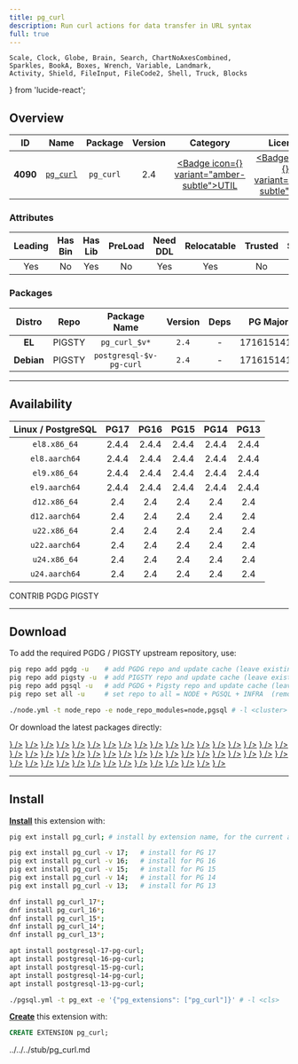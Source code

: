 ```yaml
---
title: pg_curl
description: Run curl actions for data transfer in URL syntax
full: true
---
```


    Scale, Clock, Globe, Brain, Search, ChartNoAxesCombined,
    Sparkles, BookA, Boxes, Wrench, Variable, Landmark,
    Activity, Shield, FileInput, FileCode2, Shell, Truck, Blocks
} from 'lucide-react';

## Overview

| <TooltipIconButton tooltip="Extension unique identifier" side="top">ID</TooltipIconButton> | <TooltipIconButton tooltip="Extension name" side="top">Name</TooltipIconButton> | <TooltipIconButton tooltip="Package name for installation" side="top">Package</TooltipIconButton> | <TooltipIconButton tooltip="Latest available extension version" side="top">Version</TooltipIconButton> | <TooltipIconButton tooltip="Extension category" side="top">Category</TooltipIconButton> | <TooltipIconButton tooltip="Open source license" side="top">License</TooltipIconButton> | <TooltipIconButton tooltip="Programming language" side="top">Lang</TooltipIconButton> |
|:--------:|:--------:|:----------:|:--------------:|:---------------------------------------:|:------------------------------------------------------:|:----:|
| **4090** | [`pg_curl`](https://github.com/RekGRpth/pg_curl) | `pg_curl` | 2.4 | <a href="/ext/util" className="no-underline"><Badge icon={<Wrench />} variant="amber-subtle">UTIL</Badge></a> | <a href="/ext/list/license#mit" className="no-underline"><Badge icon={<Scale />} variant="blue-subtle">MIT</Badge></a> | <a href="/ext/list/lang#c"><Badge icon={<FileCode2 />} variant="blue-subtle">C</Badge></a> |

### Attributes

| <TooltipIconButton tooltip="The Primary Leading extension in the Package" side="top">Leading</TooltipIconButton> | <TooltipIconButton tooltip="Contains binary utils" side="top">Has Bin</TooltipIconButton> | <TooltipIconButton tooltip="Contains .so shared library files" side="top">Has Lib</TooltipIconButton> | <TooltipIconButton tooltip="Requires preloading via shared_preload_libraries" side="top">PreLoad</TooltipIconButton> | <TooltipIconButton tooltip="Requires CREATE EXTENSION DDL command" side="top">Need DDL</TooltipIconButton> | <TooltipIconButton tooltip="Can be installed in any schema" side="top">Relocatable</TooltipIconButton> | <TooltipIconButton tooltip="Can be created by non-superuser" side="top">Trusted</TooltipIconButton> | <TooltipIconButton tooltip="Schemas used by this extension" side="top">Schemas</TooltipIconButton> |
|:-------:|:-------:|:-------:|:-------:|:--------:|:-----------:|:-------:|:-------:|
| Yes | No | Yes | No | Yes | Yes | No | - |

### Packages

| <TooltipIconButton tooltip="Linux distribution family, EL or Debian" side="top">Distro</TooltipIconButton> | <TooltipIconButton tooltip="Package repository" side="top">Repo</TooltipIconButton> | <TooltipIconButton tooltip="The RPM/DEB Package Name Pattern (replace $v with real pg major)" side="top">Package Name</TooltipIconButton> | <TooltipIconButton tooltip="Latest package version" side="top">Version</TooltipIconButton> | <TooltipIconButton tooltip="RPM/DEB Package dependencies" side="top">Deps</TooltipIconButton> | <TooltipIconButton tooltip="Available in these PostgreSQL Major Versions" side="top">PG Major</TooltipIconButton> |
|:----------:|:--------:|:------------------------:|:-----------:|:------------:|:------------------:|
|   **EL**   | <Badge variant="amber-subtle"><span className="font-bold">PIGSTY</span></Badge> | `pg_curl_$v*` | `2.4` | - | <Badge variant="green-subtle">17</Badge><Badge variant="green-subtle">16</Badge><Badge variant="green-subtle">15</Badge><Badge variant="green-subtle">14</Badge><Badge variant="green-subtle">13</Badge> |
| **Debian** | <Badge variant="amber-subtle"><span className="font-bold">PIGSTY</span></Badge> | `postgresql-$v-pg-curl` | `2.4` | - | <Badge variant="green-subtle">17</Badge><Badge variant="green-subtle">16</Badge><Badge variant="green-subtle">15</Badge><Badge variant="green-subtle">14</Badge><Badge variant="green-subtle">13</Badge> |



------

## Availability

| <TooltipIconButton tooltip="Linux Distro Arch / PostgreSQL Major Version" side="top">Linux / PostgreSQL </TooltipIconButton> | **PG17** | **PG16** | **PG15** | **PG14** | **PG13** |
|:-----:|:-----:|:-----:|:-----:|:-----:|:-----:|
| `el8.x86_64` | <Badge variant="blue-subtle">2.4.4</Badge> | <Badge variant="blue-subtle">2.4.4</Badge> | <Badge variant="blue-subtle">2.4.4</Badge> | <Badge variant="blue-subtle">2.4.4</Badge> | <Badge variant="blue-subtle">2.4.4</Badge> |
| `el8.aarch64` | <Badge variant="blue-subtle">2.4.4</Badge> | <Badge variant="blue-subtle">2.4.4</Badge> | <Badge variant="blue-subtle">2.4.4</Badge> | <Badge variant="blue-subtle">2.4.4</Badge> | <Badge variant="blue-subtle">2.4.4</Badge> |
| `el9.x86_64` | <Badge variant="blue-subtle">2.4.4</Badge> | <Badge variant="blue-subtle">2.4.4</Badge> | <Badge variant="blue-subtle">2.4.4</Badge> | <Badge variant="blue-subtle">2.4.4</Badge> | <Badge variant="blue-subtle">2.4.4</Badge> |
| `el9.aarch64` | <Badge variant="blue-subtle">2.4.4</Badge> | <Badge variant="blue-subtle">2.4.4</Badge> | <Badge variant="blue-subtle">2.4.4</Badge> | <Badge variant="blue-subtle">2.4.4</Badge> | <Badge variant="blue-subtle">2.4.4</Badge> |
| `d12.x86_64` | <Badge variant="amber-subtle">2.4</Badge> | <Badge variant="amber-subtle">2.4</Badge> | <Badge variant="amber-subtle">2.4</Badge> | <Badge variant="amber-subtle">2.4</Badge> | <Badge variant="amber-subtle">2.4</Badge> |
| `d12.aarch64` | <Badge variant="amber-subtle">2.4</Badge> | <Badge variant="amber-subtle">2.4</Badge> | <Badge variant="amber-subtle">2.4</Badge> | <Badge variant="amber-subtle">2.4</Badge> | <Badge variant="amber-subtle">2.4</Badge> |
| `u22.x86_64` | <Badge variant="amber-subtle">2.4</Badge> | <Badge variant="amber-subtle">2.4</Badge> | <Badge variant="amber-subtle">2.4</Badge> | <Badge variant="amber-subtle">2.4</Badge> | <Badge variant="amber-subtle">2.4</Badge> |
| `u22.aarch64` | <Badge variant="amber-subtle">2.4</Badge> | <Badge variant="amber-subtle">2.4</Badge> | <Badge variant="amber-subtle">2.4</Badge> | <Badge variant="amber-subtle">2.4</Badge> | <Badge variant="amber-subtle">2.4</Badge> |
| `u24.x86_64` | <Badge variant="amber-subtle">2.4</Badge> | <Badge variant="amber-subtle">2.4</Badge> | <Badge variant="amber-subtle">2.4</Badge> | <Badge variant="amber-subtle">2.4</Badge> | <Badge variant="amber-subtle">2.4</Badge> |
| `u24.aarch64` | <Badge variant="amber-subtle">2.4</Badge> | <Badge variant="amber-subtle">2.4</Badge> | <Badge variant="amber-subtle">2.4</Badge> | <Badge variant="amber-subtle">2.4</Badge> | <Badge variant="amber-subtle">2.4</Badge> |

<Badge variant="green-subtle"><span className="font-black">CONTRIB</span></Badge> <Badge variant="blue-subtle"><span className="font-black">PGDG</span></Badge> <Badge variant="amber-subtle"><span className="font-black">PIGSTY</span></Badge>

------

## Download

To add the required PGDG / PIGSTY upstream repository, use:

```bash tab="pig"
pig repo add pgdg -u    # add PGDG repo and update cache (leave existing repos)
pig repo add pigsty -u  # add PIGSTY repo and update cache (leave existing repos)
pig repo add pgsql -u   # add PGDG + Pigsty repo and update cache (leave existing repos)
pig repo set all -u     # set repo to all = NODE + PGSQL + INFRA  (remove existing repos)
```
```bash tab="pigsty"
./node.yml -t node_repo -e node_repo_modules=node,pgsql # -l <cluster>
```

Or download the latest packages directly:

<Files>
    <Folder name="el8.x86_64">
        <a href="https://download.postgresql.org/pub/repos/yum/17/redhat/rhel-8-x86_64/pg_curl_17-2.4.4-1PGDG.rhel8.x86_64.rpm"><File name="pg_curl_17-2.4.4-1PGDG.rhel8.x86_64.rpm" icon={<Package className="text-emerald-500" />} /></a>
        <a href="https://download.postgresql.org/pub/repos/yum/16/redhat/rhel-8-x86_64/pg_curl_16-2.4.4-1PGDG.rhel8.x86_64.rpm"><File name="pg_curl_16-2.4.4-1PGDG.rhel8.x86_64.rpm" icon={<Package className="text-emerald-500" />} /></a>
        <a href="https://download.postgresql.org/pub/repos/yum/15/redhat/rhel-8-x86_64/pg_curl_15-2.4.4-1PGDG.rhel8.x86_64.rpm"><File name="pg_curl_15-2.4.4-1PGDG.rhel8.x86_64.rpm" icon={<Package className="text-emerald-500" />} /></a>
        <a href="https://download.postgresql.org/pub/repos/yum/14/redhat/rhel-8-x86_64/pg_curl_14-2.4.4-1PGDG.rhel8.x86_64.rpm"><File name="pg_curl_14-2.4.4-1PGDG.rhel8.x86_64.rpm" icon={<Package className="text-emerald-500" />} /></a>
        <a href="https://download.postgresql.org/pub/repos/yum/13/redhat/rhel-8-x86_64/pg_curl_13-2.4.4-1PGDG.rhel8.x86_64.rpm"><File name="pg_curl_13-2.4.4-1PGDG.rhel8.x86_64.rpm" icon={<Package className="text-emerald-500" />} /></a>
    </Folder>
    <Folder name="el8.aarch64">
        <a href="https://download.postgresql.org/pub/repos/yum/17/redhat/rhel-8-aarch64/pg_curl_17-2.4.4-1PGDG.rhel8.aarch64.rpm"><File name="pg_curl_17-2.4.4-1PGDG.rhel8.aarch64.rpm" icon={<Package className="text-orange-500" />} /></a>
        <a href="https://download.postgresql.org/pub/repos/yum/16/redhat/rhel-8-aarch64/pg_curl_16-2.4.4-1PGDG.rhel8.aarch64.rpm"><File name="pg_curl_16-2.4.4-1PGDG.rhel8.aarch64.rpm" icon={<Package className="text-orange-500" />} /></a>
        <a href="https://download.postgresql.org/pub/repos/yum/15/redhat/rhel-8-aarch64/pg_curl_15-2.4.4-1PGDG.rhel8.aarch64.rpm"><File name="pg_curl_15-2.4.4-1PGDG.rhel8.aarch64.rpm" icon={<Package className="text-orange-500" />} /></a>
        <a href="https://download.postgresql.org/pub/repos/yum/14/redhat/rhel-8-aarch64/pg_curl_14-2.4.4-1PGDG.rhel8.aarch64.rpm"><File name="pg_curl_14-2.4.4-1PGDG.rhel8.aarch64.rpm" icon={<Package className="text-orange-500" />} /></a>
        <a href="https://download.postgresql.org/pub/repos/yum/13/redhat/rhel-8-aarch64/pg_curl_13-2.4.4-1PGDG.rhel8.aarch64.rpm"><File name="pg_curl_13-2.4.4-1PGDG.rhel8.aarch64.rpm" icon={<Package className="text-orange-500" />} /></a>
    </Folder>
    <Folder name="el9.x86_64">
        <a href="https://download.postgresql.org/pub/repos/yum/17/redhat/rhel-9-x86_64/pg_curl_17-2.4.4-1PGDG.rhel9.x86_64.rpm"><File name="pg_curl_17-2.4.4-1PGDG.rhel9.x86_64.rpm" icon={<Package className="text-emerald-500" />} /></a>
        <a href="https://download.postgresql.org/pub/repos/yum/16/redhat/rhel-9-x86_64/pg_curl_16-2.4.4-1PGDG.rhel9.x86_64.rpm"><File name="pg_curl_16-2.4.4-1PGDG.rhel9.x86_64.rpm" icon={<Package className="text-emerald-500" />} /></a>
        <a href="https://download.postgresql.org/pub/repos/yum/15/redhat/rhel-9-x86_64/pg_curl_15-2.4.4-1PGDG.rhel9.x86_64.rpm"><File name="pg_curl_15-2.4.4-1PGDG.rhel9.x86_64.rpm" icon={<Package className="text-emerald-500" />} /></a>
        <a href="https://download.postgresql.org/pub/repos/yum/14/redhat/rhel-9-x86_64/pg_curl_14-2.4.4-1PGDG.rhel9.x86_64.rpm"><File name="pg_curl_14-2.4.4-1PGDG.rhel9.x86_64.rpm" icon={<Package className="text-emerald-500" />} /></a>
        <a href="https://download.postgresql.org/pub/repos/yum/13/redhat/rhel-9-x86_64/pg_curl_13-2.4.4-1PGDG.rhel9.x86_64.rpm"><File name="pg_curl_13-2.4.4-1PGDG.rhel9.x86_64.rpm" icon={<Package className="text-emerald-500" />} /></a>
    </Folder>
    <Folder name="el9.aarch64">
        <a href="https://download.postgresql.org/pub/repos/yum/17/redhat/rhel-9-aarch64/pg_curl_17-2.4.4-1PGDG.rhel9.aarch64.rpm"><File name="pg_curl_17-2.4.4-1PGDG.rhel9.aarch64.rpm" icon={<Package className="text-orange-500" />} /></a>
        <a href="https://download.postgresql.org/pub/repos/yum/16/redhat/rhel-9-aarch64/pg_curl_16-2.4.4-1PGDG.rhel9.aarch64.rpm"><File name="pg_curl_16-2.4.4-1PGDG.rhel9.aarch64.rpm" icon={<Package className="text-orange-500" />} /></a>
        <a href="https://download.postgresql.org/pub/repos/yum/15/redhat/rhel-9-aarch64/pg_curl_15-2.4.4-1PGDG.rhel9.aarch64.rpm"><File name="pg_curl_15-2.4.4-1PGDG.rhel9.aarch64.rpm" icon={<Package className="text-orange-500" />} /></a>
        <a href="https://download.postgresql.org/pub/repos/yum/14/redhat/rhel-9-aarch64/pg_curl_14-2.4.4-1PGDG.rhel9.aarch64.rpm"><File name="pg_curl_14-2.4.4-1PGDG.rhel9.aarch64.rpm" icon={<Package className="text-orange-500" />} /></a>
        <a href="https://download.postgresql.org/pub/repos/yum/13/redhat/rhel-9-aarch64/pg_curl_13-2.4.4-1PGDG.rhel9.aarch64.rpm"><File name="pg_curl_13-2.4.4-1PGDG.rhel9.aarch64.rpm" icon={<Package className="text-orange-500" />} /></a>
    </Folder>
    <Folder name="d12.x86_64">
        <a href="https://repo.pigsty.io/apt/pgsql/bookworm/pool/main/p/pg-curl/postgresql-17-pg-curl_2.4-2PIGSTY~bookworm_amd64.deb"><File name="postgresql-17-pg-curl_2.4-2PIGSTY~bookworm_amd64.deb" icon={<Box className="text-emerald-500" />} /></a>
        <a href="https://repo.pigsty.io/apt/pgsql/bookworm/pool/main/p/pg-curl/postgresql-16-pg-curl_2.4-2PIGSTY~bookworm_amd64.deb"><File name="postgresql-16-pg-curl_2.4-2PIGSTY~bookworm_amd64.deb" icon={<Box className="text-emerald-500" />} /></a>
        <a href="https://repo.pigsty.io/apt/pgsql/bookworm/pool/main/p/pg-curl/postgresql-15-pg-curl_2.4-2PIGSTY~bookworm_amd64.deb"><File name="postgresql-15-pg-curl_2.4-2PIGSTY~bookworm_amd64.deb" icon={<Box className="text-emerald-500" />} /></a>
        <a href="https://repo.pigsty.io/apt/pgsql/bookworm/pool/main/p/pg-curl/postgresql-14-pg-curl_2.4-2PIGSTY~bookworm_amd64.deb"><File name="postgresql-14-pg-curl_2.4-2PIGSTY~bookworm_amd64.deb" icon={<Box className="text-emerald-500" />} /></a>
        <a href="https://repo.pigsty.io/apt/pgsql/bookworm/pool/main/p/pg-curl/postgresql-13-pg-curl_2.4-2PIGSTY~bookworm_amd64.deb"><File name="postgresql-13-pg-curl_2.4-2PIGSTY~bookworm_amd64.deb" icon={<Box className="text-emerald-500" />} /></a>
    </Folder>
    <Folder name="d12.aarch64">
        <a href="https://repo.pigsty.io/apt/pgsql/bookworm/pool/main/p/pg-curl/postgresql-17-pg-curl_2.4-2PIGSTY~bookworm_arm64.deb"><File name="postgresql-17-pg-curl_2.4-2PIGSTY~bookworm_arm64.deb" icon={<Box className="text-orange-500" />} /></a>
        <a href="https://repo.pigsty.io/apt/pgsql/bookworm/pool/main/p/pg-curl/postgresql-16-pg-curl_2.4-2PIGSTY~bookworm_arm64.deb"><File name="postgresql-16-pg-curl_2.4-2PIGSTY~bookworm_arm64.deb" icon={<Box className="text-orange-500" />} /></a>
        <a href="https://repo.pigsty.io/apt/pgsql/bookworm/pool/main/p/pg-curl/postgresql-15-pg-curl_2.4-2PIGSTY~bookworm_arm64.deb"><File name="postgresql-15-pg-curl_2.4-2PIGSTY~bookworm_arm64.deb" icon={<Box className="text-orange-500" />} /></a>
        <a href="https://repo.pigsty.io/apt/pgsql/bookworm/pool/main/p/pg-curl/postgresql-14-pg-curl_2.4-2PIGSTY~bookworm_arm64.deb"><File name="postgresql-14-pg-curl_2.4-2PIGSTY~bookworm_arm64.deb" icon={<Box className="text-orange-500" />} /></a>
        <a href="https://repo.pigsty.io/apt/pgsql/bookworm/pool/main/p/pg-curl/postgresql-13-pg-curl_2.4-2PIGSTY~bookworm_arm64.deb"><File name="postgresql-13-pg-curl_2.4-2PIGSTY~bookworm_arm64.deb" icon={<Box className="text-orange-500" />} /></a>
    </Folder>
    <Folder name="u22.x86_64">
        <a href="https://repo.pigsty.io/apt/pgsql/jammy/pool/main/p/pg-curl/postgresql-17-pg-curl_2.4-2PIGSTY~jammy_amd64.deb"><File name="postgresql-17-pg-curl_2.4-2PIGSTY~jammy_amd64.deb" icon={<Box className="text-emerald-500" />} /></a>
        <a href="https://repo.pigsty.io/apt/pgsql/jammy/pool/main/p/pg-curl/postgresql-16-pg-curl_2.4-2PIGSTY~jammy_amd64.deb"><File name="postgresql-16-pg-curl_2.4-2PIGSTY~jammy_amd64.deb" icon={<Box className="text-emerald-500" />} /></a>
        <a href="https://repo.pigsty.io/apt/pgsql/jammy/pool/main/p/pg-curl/postgresql-15-pg-curl_2.4-2PIGSTY~jammy_amd64.deb"><File name="postgresql-15-pg-curl_2.4-2PIGSTY~jammy_amd64.deb" icon={<Box className="text-emerald-500" />} /></a>
        <a href="https://repo.pigsty.io/apt/pgsql/jammy/pool/main/p/pg-curl/postgresql-14-pg-curl_2.4-2PIGSTY~jammy_amd64.deb"><File name="postgresql-14-pg-curl_2.4-2PIGSTY~jammy_amd64.deb" icon={<Box className="text-emerald-500" />} /></a>
        <a href="https://repo.pigsty.io/apt/pgsql/jammy/pool/main/p/pg-curl/postgresql-13-pg-curl_2.4-2PIGSTY~jammy_amd64.deb"><File name="postgresql-13-pg-curl_2.4-2PIGSTY~jammy_amd64.deb" icon={<Box className="text-emerald-500" />} /></a>
    </Folder>
    <Folder name="u22.aarch64">
        <a href="https://repo.pigsty.io/apt/pgsql/jammy/pool/main/p/pg-curl/postgresql-17-pg-curl_2.4-2PIGSTY~jammy_arm64.deb"><File name="postgresql-17-pg-curl_2.4-2PIGSTY~jammy_arm64.deb" icon={<Box className="text-orange-500" />} /></a>
        <a href="https://repo.pigsty.io/apt/pgsql/jammy/pool/main/p/pg-curl/postgresql-16-pg-curl_2.4-2PIGSTY~jammy_arm64.deb"><File name="postgresql-16-pg-curl_2.4-2PIGSTY~jammy_arm64.deb" icon={<Box className="text-orange-500" />} /></a>
        <a href="https://repo.pigsty.io/apt/pgsql/jammy/pool/main/p/pg-curl/postgresql-15-pg-curl_2.4-2PIGSTY~jammy_arm64.deb"><File name="postgresql-15-pg-curl_2.4-2PIGSTY~jammy_arm64.deb" icon={<Box className="text-orange-500" />} /></a>
        <a href="https://repo.pigsty.io/apt/pgsql/jammy/pool/main/p/pg-curl/postgresql-14-pg-curl_2.4-2PIGSTY~jammy_arm64.deb"><File name="postgresql-14-pg-curl_2.4-2PIGSTY~jammy_arm64.deb" icon={<Box className="text-orange-500" />} /></a>
        <a href="https://repo.pigsty.io/apt/pgsql/jammy/pool/main/p/pg-curl/postgresql-13-pg-curl_2.4-2PIGSTY~jammy_arm64.deb"><File name="postgresql-13-pg-curl_2.4-2PIGSTY~jammy_arm64.deb" icon={<Box className="text-orange-500" />} /></a>
    </Folder>
    <Folder name="u24.x86_64">
        <a href="https://repo.pigsty.io/apt/pgsql/noble/pool/main/p/pg-curl/postgresql-17-pg-curl_2.4-2PIGSTY~noble_amd64.deb"><File name="postgresql-17-pg-curl_2.4-2PIGSTY~noble_amd64.deb" icon={<Box className="text-emerald-500" />} /></a>
        <a href="https://repo.pigsty.io/apt/pgsql/noble/pool/main/p/pg-curl/postgresql-16-pg-curl_2.4-2PIGSTY~noble_amd64.deb"><File name="postgresql-16-pg-curl_2.4-2PIGSTY~noble_amd64.deb" icon={<Box className="text-emerald-500" />} /></a>
        <a href="https://repo.pigsty.io/apt/pgsql/noble/pool/main/p/pg-curl/postgresql-15-pg-curl_2.4-2PIGSTY~noble_amd64.deb"><File name="postgresql-15-pg-curl_2.4-2PIGSTY~noble_amd64.deb" icon={<Box className="text-emerald-500" />} /></a>
        <a href="https://repo.pigsty.io/apt/pgsql/noble/pool/main/p/pg-curl/postgresql-14-pg-curl_2.4-2PIGSTY~noble_amd64.deb"><File name="postgresql-14-pg-curl_2.4-2PIGSTY~noble_amd64.deb" icon={<Box className="text-emerald-500" />} /></a>
        <a href="https://repo.pigsty.io/apt/pgsql/noble/pool/main/p/pg-curl/postgresql-13-pg-curl_2.4-2PIGSTY~noble_amd64.deb"><File name="postgresql-13-pg-curl_2.4-2PIGSTY~noble_amd64.deb" icon={<Box className="text-emerald-500" />} /></a>
    </Folder>
    <Folder name="u24.aarch64">
        <a href="https://repo.pigsty.io/apt/pgsql/noble/pool/main/p/pg-curl/postgresql-17-pg-curl_2.4-2PIGSTY~noble_arm64.deb"><File name="postgresql-17-pg-curl_2.4-2PIGSTY~noble_arm64.deb" icon={<Box className="text-orange-500" />} /></a>
        <a href="https://repo.pigsty.io/apt/pgsql/noble/pool/main/p/pg-curl/postgresql-16-pg-curl_2.4-2PIGSTY~noble_arm64.deb"><File name="postgresql-16-pg-curl_2.4-2PIGSTY~noble_arm64.deb" icon={<Box className="text-orange-500" />} /></a>
        <a href="https://repo.pigsty.io/apt/pgsql/noble/pool/main/p/pg-curl/postgresql-15-pg-curl_2.4-2PIGSTY~noble_arm64.deb"><File name="postgresql-15-pg-curl_2.4-2PIGSTY~noble_arm64.deb" icon={<Box className="text-orange-500" />} /></a>
        <a href="https://repo.pigsty.io/apt/pgsql/noble/pool/main/p/pg-curl/postgresql-14-pg-curl_2.4-2PIGSTY~noble_arm64.deb"><File name="postgresql-14-pg-curl_2.4-2PIGSTY~noble_arm64.deb" icon={<Box className="text-orange-500" />} /></a>
        <a href="https://repo.pigsty.io/apt/pgsql/noble/pool/main/p/pg-curl/postgresql-13-pg-curl_2.4-2PIGSTY~noble_arm64.deb"><File name="postgresql-13-pg-curl_2.4-2PIGSTY~noble_arm64.deb" icon={<Box className="text-orange-500" />} /></a>
    </Folder>
</Files>

------

## Install

[**Install**](/docs/pgsql/ext/install) this extension with:

```bash tab="pig"
pig ext install pg_curl; # install by extension name, for the current active PG version

pig ext install pg_curl -v 17;   # install for PG 17
pig ext install pg_curl -v 16;   # install for PG 16
pig ext install pg_curl -v 15;   # install for PG 15
pig ext install pg_curl -v 14;   # install for PG 14
pig ext install pg_curl -v 13;   # install for PG 13
```
```bash tab="yum" 
dnf install pg_curl_17*;
dnf install pg_curl_16*;
dnf install pg_curl_15*;
dnf install pg_curl_14*;
dnf install pg_curl_13*;
```
```bash tab="apt" 
apt install postgresql-17-pg-curl;
apt install postgresql-16-pg-curl;
apt install postgresql-15-pg-curl;
apt install postgresql-14-pg-curl;
apt install postgresql-13-pg-curl;
```
```bash tab="ansible"
./pgsql.yml -t pg_ext -e '{"pg_extensions": ["pg_curl"]}' # -l <cls>
```

[**Create**](/docs/pgsql/ext/create) this extension with:

```sql
CREATE EXTENSION pg_curl;
```


<include>../../../stub/pg_curl.md</include>
